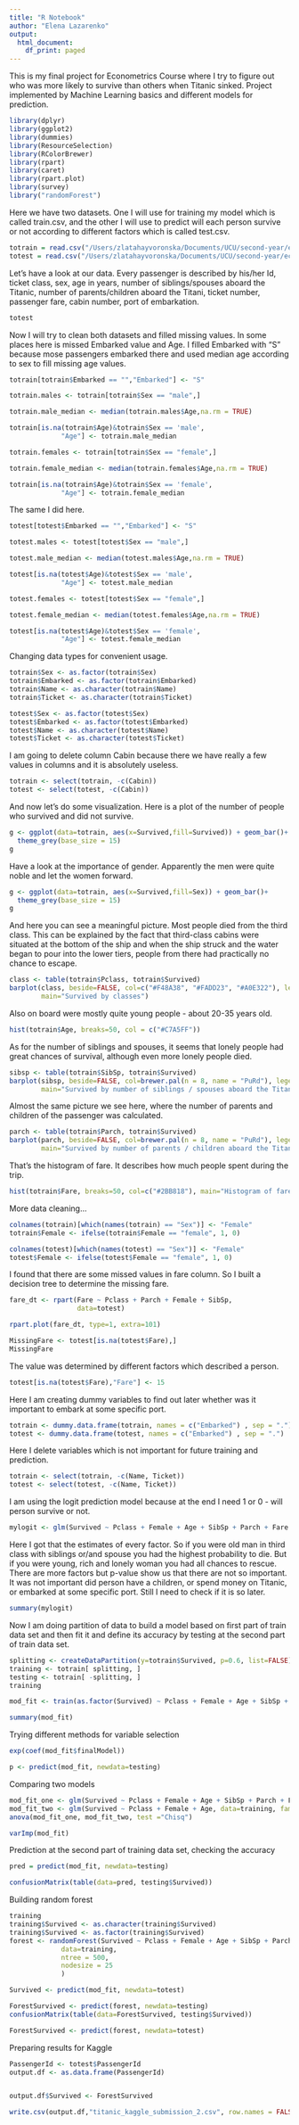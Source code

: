 ```yaml
---
title: "R Notebook"
author: "Elena Lazarenko"
output:
  html_document:
    df_print: paged
---
```


This is my final project for Econometrics Course where I try to figure out who was more likely to survive than others when Titanic sinked. Project implemented by Machine Learning basics and different models for prediction.
```r
library(dplyr)
library(ggplot2)
library(dummies)
library(ResourceSelection)
library(RColorBrewer)
library(rpart)
library(caret)
library(rpart.plot)
library(survey)
library("randomForest")
```

Here we have two datasets. One I will use for training my model which is called train.csv, and the other I will use to predict will each person survive or not according to different factors which is called test.csv.
```r
totrain = read.csv("/Users/zlatahayvoronska/Documents/UCU/second-year/econometrics/project/titanic/train.csv")
totest = read.csv("/Users/zlatahayvoronska/Documents/UCU/second-year/econometrics/project/titanic/test.csv")
```

Let's have a look at our data. Every passenger is described by his/her Id, ticket class, sex, age in years, number of siblings/spouses aboard the Titanic, number of parents/children aboard the Titani, ticket number, passenger fare, cabin number, port of embarkation.
```r
totest
```

Now I will try to clean both datasets and filled missing values. In some places here is missed Embarked value and Age. I filled Embarked with "S" because mose passengers embarked there and used median age according to sex to fill missing age values.
```r
totrain[totrain$Embarked == "","Embarked"] <- "S"

totrain.males <- totrain[totrain$Sex == "male",]

totrain.male_median <- median(totrain.males$Age,na.rm = TRUE)

totrain[is.na(totrain$Age)&totrain$Sex == 'male',
             "Age"] <- totrain.male_median

totrain.females <- totrain[totrain$Sex == "female",]

totrain.female_median <- median(totrain.females$Age,na.rm = TRUE)

totrain[is.na(totrain$Age)&totrain$Sex == 'female',
             "Age"] <- totrain.female_median

```

The same I did here.

```r
totest[totest$Embarked == "","Embarked"] <- "S"

totest.males <- totest[totest$Sex == "male",]

totest.male_median <- median(totest.males$Age,na.rm = TRUE)

totest[is.na(totest$Age)&totest$Sex == 'male',
             "Age"] <- totest.male_median

totest.females <- totest[totest$Sex == "female",]

totest.female_median <- median(totest.females$Age,na.rm = TRUE)

totest[is.na(totest$Age)&totest$Sex == 'female',
             "Age"] <- totest.female_median

```

Changing data types for convenient usage.

```r
totrain$Sex <- as.factor(totrain$Sex)
totrain$Embarked <- as.factor(totrain$Embarked)
totrain$Name <- as.character(totrain$Name)
totrain$Ticket <- as.character(totrain$Ticket)

totest$Sex <- as.factor(totest$Sex)
totest$Embarked <- as.factor(totest$Embarked)
totest$Name <- as.character(totest$Name)
totest$Ticket <- as.character(totest$Ticket)
```

I am going to delete column Cabin because there we have really a few values in columns and it is absolutely useless.

```r
totrain <- select(totrain, -c(Cabin))
totest <- select(totest, -c(Cabin))
```

And now let's do some visualization. Here is a plot of the number of people who survived and did not survive.

```r

g <- ggplot(data=totrain, aes(x=Survived,fill=Survived)) + geom_bar()+
  theme_grey(base_size = 15)
g
```

Have a look at the importance of gender. Apparently the men were quite noble and let the women forward.

```r
g <- ggplot(data=totrain, aes(x=Survived,fill=Sex)) + geom_bar()+
  theme_grey(base_size = 15)
g
```

And here you can see a meaningful picture. Most people died from the third class. This can be explained by the fact that third-class cabins were situated at the bottom of the ship and when the ship struck and the water began to pour into the lower tiers, people from there had practically no chance to escape.
```r
class <- table(totrain$Pclass, totrain$Survived)
barplot(class, beside=FALSE, col=c("#F48A38", "#FADD23", "#A0E322"), legend.text=TRUE, xlab="Survived", ylab="count",
        main="Survived by classes")
```

Also on board were mostly quite young people - about 20-35 years old.
```r
hist(totrain$Age, breaks=50, col = c("#C7A5FF"))
```

As for the number of siblings and spouses, it seems that lonely people had great chances of survival, although even more lonely people died.

```r
sibsp <- table(totrain$SibSp, totrain$Survived)
barplot(sibsp, beside=FALSE, col=brewer.pal(n = 8, name = "PuRd"), legend.text=TRUE, xlab="Survived", ylab="count",
        main="Survived by number of siblings / spouses aboard the Titanic")
```

Almost the same picture we see here, where the number of parents and children of the passenger was calculated.

```r
parch <- table(totrain$Parch, totrain$Survived)
barplot(parch, beside=FALSE, col=brewer.pal(n = 8, name = "PuRd"), legend.text=TRUE, xlab="Survived", ylab="count",
        main="Survived by number of parents / children aboard the Titanic")
```

That's the histogram of fare. It describes how much people spent during the trip.

```r
hist(totrain$Fare, breaks=50, col=c("#2BB818"), main="Histogram of fare", xlab="Fare")
```

More data cleaning...

```r
colnames(totrain)[which(names(totrain) == "Sex")] <- "Female"
totrain$Female <- ifelse(totrain$Female == "female", 1, 0)

colnames(totest)[which(names(totest) == "Sex")] <- "Female"
totest$Female <- ifelse(totest$Female == "female", 1, 0)
```

I found that there are some missed values in fare column. So I built a decision tree to determine the missing fare.

```r


fare_dt <- rpart(Fare ~ Pclass + Parch + Female + SibSp,
                 data=totest)

rpart.plot(fare_dt, type=1, extra=101)
```

```r
MissingFare <- totest[is.na(totest$Fare),]
MissingFare

```

The value was determined by different factors which described a person.
```r
totest[is.na(totest$Fare),"Fare"] <- 15
```

Here I am creating dummy variables to find out later whether was it important to embark at some specific port.

```r
totrain <- dummy.data.frame(totrain, names = c("Embarked") , sep = ".") 
totest <- dummy.data.frame(totest, names = c("Embarked") , sep = ".") 
```


Here I delete variables which is not important for future training and prediction.
```r
totrain <- select(totrain, -c(Name, Ticket))
totest <- select(totest, -c(Name, Ticket))

```

I am using the logit prediction model because at the end I need 1 or 0 - will person survive or not.
```r
mylogit <- glm(Survived ~ Pclass + Female + Age + SibSp + Parch + Fare + Embarked.C + Embarked.S, data = totrain, family = "binomial")

```

Here I got that the estimates of every factor. So if you were old man in third class with siblings or/and spouse you had the highest probability to die. But if you were young, rich and lonely woman you had all chances to rescue. There are more factors but p-value show us that there are not so important. It was not important did person have a children, or spend money on Titanic, or embarked at some specific port. Still I need to check if it is so later.
```r
summary(mylogit)
```

Now I am doing partition of data to build a model based on first part of train data set and then fit it and define its accuracy by testing at the second part of train data set.
```r
splitting <- createDataPartition(y=totrain$Survived, p=0.6, list=FALSE)
training <- totrain[ splitting, ]
testing <- totrain[ -splitting, ]
training
```

```r
mod_fit <- train(as.factor(Survived) ~ Pclass + Female + Age + SibSp + Parch + Fare + Embarked.C + Embarked.S, data = training, method="glm", family="binomial", na.action=na.exclude)
```

```r
summary(mod_fit)
```

Trying different methods for variable selection
```r
exp(coef(mod_fit$finalModel))
```

```r
p <- predict(mod_fit, newdata=testing)
```

Comparing two models
```r
mod_fit_one <- glm(Survived ~ Pclass + Female + Age + SibSp + Parch + Fare + Embarked.C + Embarked.S, data=training, family="binomial")
mod_fit_two <- glm(Survived ~ Pclass + Female + Age, data=training, family="binomial")
anova(mod_fit_one, mod_fit_two, test ="Chisq")
```

```r
varImp(mod_fit)
```

Prediction at the second part of training data set, checking the accuracy
```r
pred = predict(mod_fit, newdata=testing)

confusionMatrix(table(data=pred, testing$Survived))
```

Building random forest
```r

training
training$Survived <- as.character(training$Survived)
training$Survived <- as.factor(training$Survived)
forest <- randomForest(Survived ~ Pclass + Female + Age + SibSp + Parch + Fare + Embarked.C + Embarked.S,
             data=training,
             ntree = 500,
             nodesize = 25
             )
```


```r
Survived <- predict(mod_fit, newdata=totest)
```

```r
ForestSurvived <- predict(forest, newdata=testing)
confusionMatrix(table(data=ForestSurvived, testing$Survived))

ForestSurvived <- predict(forest, newdata=totest)

```

Preparing results for Kaggle
```r
PassengerId <- totest$PassengerId
output.df <- as.data.frame(PassengerId)


output.df$Survived <- ForestSurvived

write.csv(output.df,"titanic_kaggle_submission_2.csv", row.names = FALSE)
```


